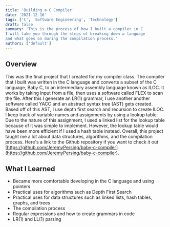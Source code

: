 ```yaml
---
title: 'Building a C Compiler'
date: '2021-12-16'
tags: ['C', 'Software Engineering', 'Technology']
draft: false
summary: 'This is the process of how I built a compiler in C.
I will take you through the steps of breaking down a language
and what goes on during the compilation process.'
authors: ['default']
---
```


<YouTube youTubeId="z4amIJrmN6s" />

## Overview

This was the final project that I created for my compiler class.
The compiler that I built was written in the C language and converts
a subset of the C language, Baby C, to an intermediary assembly language
known as ILOC. It works by taking input from a file, then uses a software
called FLEX to scan the file. After this I generate an LR(1) grammar, I use another
another software called YACC and an abstract syntax tree (AST) gets created.
Based off of this AST, I use depth first search and recursion to create ILOC.
I keep track of variable names and assignments by using a lookup table.
Due to the nature of this assignment, I used a linked list for the lookup table
because of it was simple to implement. However, the lookup table would have been
more efficient if I used a hash table instead. Overall, this project taught me
a lot about data structures, algorithms, and the compilation process.
Here's a link to the Github repository if you want to check it out
[https://github.com/JeremyPersing/baby-c-compiler](https://github.com/JeremyPersing/baby-c-compiler).

## What I Learned

- Became more comfortable developing in the C language and using pointers
- Practical uses for algorithms such as Depth First Search
- Practical uses for data structures such as linked lists, hash tables, graphs, and trees
- The compilation process
- Regular expressions and how to create grammars in code
- LR(1) and LL(1) parsing
